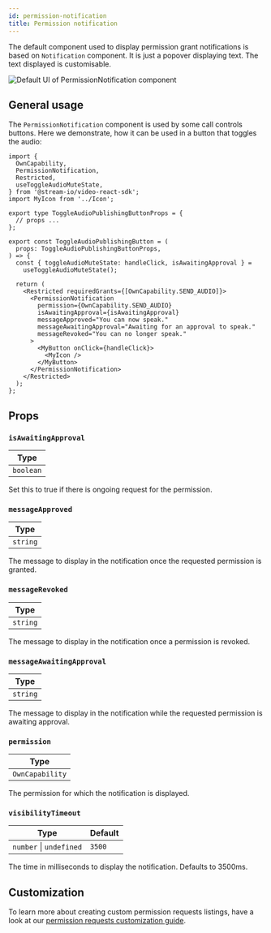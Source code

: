 ```yaml
---
id: permission-notification
title: Permission notification
---
```



The default component used to display permission grant notifications is based on `Notification` component. It is just a popover displaying text. The text displayed is customisable.

<div
  style={{
    width: '100%',
    display: 'flex',
    justifyContent: 'center',
    marginBlock: '1rem',
  }}
>
  <img
    src={PermissionGrantedNotification}
    alt="Default UI of PermissionNotification component"
  />
</div>

## General usage

The `PermissionNotification` component is used by some call controls buttons. Here we demonstrate, how it can be used in a button that toggles the audio:

```tsx
import {
  OwnCapability,
  PermissionNotification,
  Restricted,
  useToggleAudioMuteState,
} from '@stream-io/video-react-sdk';
import MyIcon from '../Icon';

export type ToggleAudioPublishingButtonProps = {
  // props ...
};

export const ToggleAudioPublishingButton = (
  props: ToggleAudioPublishingButtonProps,
) => {
  const { toggleAudioMuteState: handleClick, isAwaitingApproval } =
    useToggleAudioMuteState();

  return (
    <Restricted requiredGrants={[OwnCapability.SEND_AUDIO]}>
      <PermissionNotification
        permission={OwnCapability.SEND_AUDIO}
        isAwaitingApproval={isAwaitingApproval}
        messageApproved="You can now speak."
        messageAwaitingApproval="Awaiting for an approval to speak."
        messageRevoked="You can no longer speak."
      >
        <MyButton onClick={handleClick}>
          <MyIcon />
        </MyButton>
      </PermissionNotification>
    </Restricted>
  );
};
```

## Props

### `isAwaitingApproval`

| Type      |
| --------- |
| `boolean` |

Set this to true if there is ongoing request for the permission.

### `messageApproved`

| Type     |
| -------- |
| `string` |

The message to display in the notification once the requested permission is granted.

### `messageRevoked`

| Type     |
| -------- |
| `string` |

The message to display in the notification once a permission is revoked.

### `messageAwaitingApproval`

| Type     |
| -------- |
| `string` |

The message to display in the notification while the requested permission is awaiting approval.

### `permission`

| Type            |
| --------------- |
| `OwnCapability` |

The permission for which the notification is displayed.

### `visibilityTimeout`

| Type                    | Default |
| ----------------------- | ------- |
| `number` \| `undefined` | `3500`  |

The time in milliseconds to display the notification. Defaults to 3500ms.

## Customization

To learn more about creating custom permission requests listings, have a look at our [permission requests customization guide](../../../ui-cookbook/permission-requests).
